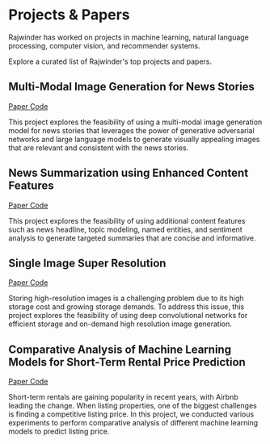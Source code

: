 # Projects & Papers

Rajwinder has worked on projects in machine learning, natural language processing, computer vision, and recommender systems.

Explore a curated list of Rajwinder's top projects and papers.

## Multi-Modal Image Generation for News Stories

<div className='flex flex-wrap gap-2 not-prose text-sm text-color-on-primary'>
  <a
    href='/static/multi-modal-image-generation-for-news-stories.pdf'
    target='_blank'
    rel='noopener noreferrer'
    className='bg-color-primary hover:bg-color-primary-variant px-4 py-2 rounded-full not-prose'
  >
    Paper
  </a>
  <a
    href='https://github.com/mahalrs/newsgen'
    target='_blank'
    rel='noopener noreferrer'
    className='bg-color-primary hover:bg-color-primary-variant px-4 py-2 rounded-full not-prose'
  >
    Code
  </a>
</div>

This project explores the feasibility of using a multi-modal image generation model for news stories that leverages the power of generative adversarial networks and large language models to generate visually appealing images that are relevant and consistent with the news stories.

## News Summarization using Enhanced Content Features

<div className='flex flex-wrap gap-2 not-prose text-sm text-color-on-primary'>
  <a
    href='/static/news-summarization-using-enhanced-content-features.pdf'
    target='_blank'
    rel='noopener noreferrer'
    className='bg-color-primary hover:bg-color-primary-variant px-4 py-2 rounded-full not-prose'
  >
    Paper
  </a>
  <a
    href='https://github.com/mahalrs/newsum'
    target='_blank'
    rel='noopener noreferrer'
    className='bg-color-primary hover:bg-color-primary-variant px-4 py-2 rounded-full not-prose'
  >
    Code
  </a>
</div>

This project explores the feasibility of using additional content features such as news headline, topic modeling, named entities, and sentiment analysis to generate targeted summaries that are concise and informative.

## Single Image Super Resolution

<div className='flex flex-wrap gap-2 not-prose text-sm text-color-on-primary'>
  <a
    href='/static/single-image-super-resolution.pdf'
    target='_blank'
    rel='noopener noreferrer'
    className='bg-color-primary hover:bg-color-primary-variant px-4 py-2 rounded-full not-prose'
  >
    Paper
  </a>
  <a
    href='https://github.com/mahalrs/super-scaler'
    target='_blank'
    rel='noopener noreferrer'
    className='bg-color-primary hover:bg-color-primary-variant px-4 py-2 rounded-full not-prose'
  >
    Code
  </a>
</div>

Storing high-resolution images is a challenging problem due to its high storage cost and growing storage demands. To address this issue, this project explores the feasibility of using deep convolutional networks for efficient storage and on-demand high resolution image generation.

## Comparative Analysis of Machine Learning Models for Short-Term Rental Price Prediction

<div className='flex flex-wrap gap-2 not-prose text-sm text-color-on-primary'>
  <a
    href='/static/short-term-rental-price-prediction.pdf'
    target='_blank'
    rel='noopener noreferrer'
    className='bg-color-primary hover:bg-color-primary-variant px-4 py-2 rounded-full not-prose'
  >
    Paper
  </a>
  <a
    href='https://github.com/mahalrs/airbnb-autopilot'
    target='_blank'
    rel='noopener noreferrer'
    className='bg-color-primary hover:bg-color-primary-variant px-4 py-2 rounded-full not-prose'
  >
    Code
  </a>
</div>

Short-term rentals are gaining popularity in recent years, with Airbnb leading the change. When listing properties, one of the biggest challenges is finding a competitive listing price. In this project, we conducted various experiments to perform comparative analysis of different machine learning models to predict listing price.
